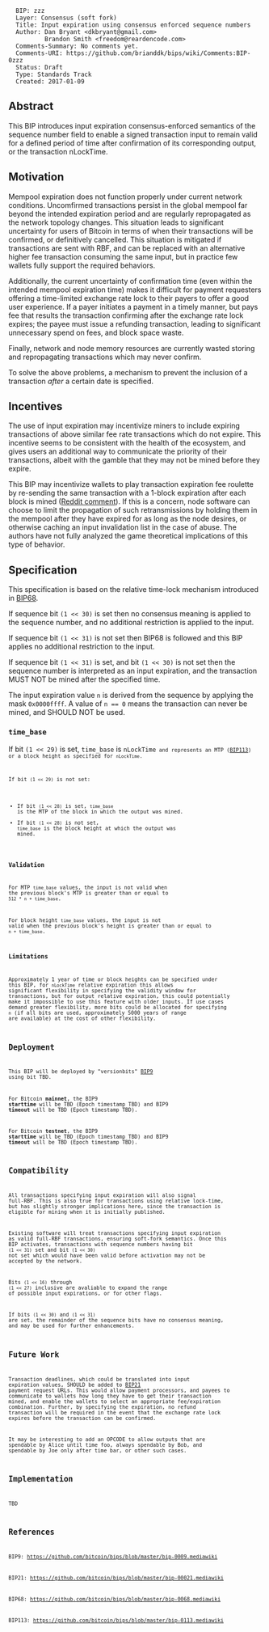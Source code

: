 <pre>
  BIP: zzz
  Layer: Consensus (soft fork)
  Title: Input expiration using consensus enforced sequence numbers
  Author: Dan Bryant <dkbryant@gmail.com>
          Brandon Smith <freedom@reardencode.com>
  Comments-Summary: No comments yet.
  Comments-URI: https://github.com/brianddk/bips/wiki/Comments:BIP-0zzz
  Status: Draft
  Type: Standards Track
  Created: 2017-01-09
</pre>

==Abstract==

This BIP introduces input expiration consensus-enforced semantics of the sequence number field to enable a signed transaction input to remain valid for a defined period of time after confirmation of its corresponding output, or the transaction nLockTime.

==Motivation==

Mempool expiration does not function properly under current network conditions. Uncomfirmed transactions persist in the global mempool far beyond the intended expiration period and are regularly repropagated as the network topology changes. This situation leads to significant uncertainty for users of Bitcoin in terms of when their transactions will be confirmed, or definitively cancelled. This situation is mitigated if transactions are sent with RBF, and can be replaced with an alternative higher fee transaction consuming the same input, but in practice few wallets fully support the required behaviors.

Additionally, the current uncertainty of confirmation time (even within the intended mempool expiration time) makes it difficult for payment requesters offering a time-limited exchange rate lock to their payers to offer a good user experience. If a payer initiates a payment in a timely manner, but pays fee that results the transaction confirming after the exchange rate lock expires; the payee must issue a refunding transaction, leading to significant unnecessary spend on fees, and block space waste.

Finally, network and node memory resources are currently wasted storing and repropagating transactions which may never confirm.

To solve the above problems, a mechanism to prevent the inclusion of a transaction ''after'' a certain date is specified.

==Incentives==

The use of input expiration may incentivize miners to include expiring transactions of above similar fee rate transactions which do not expire. This incentive seems to be consistent with the health of the ecosystem, and gives users an additional way to communicate the priority of their transactions, albeit with the gamble that they may not be mined before they expire.

This BIP may incentivize wallets to play transaction expiration fee roulette by re-sending the same transaction with a 1-block expiration after each block is mined ([https://www.reddit.com/r/BitcoinSerious/comments/7p5ag2/network_susceptibility_to_replay_spam/dsffxoa/ Reddit comment]). If this is a concern, node software can choose to limit the propagation of such retransmissions by holding them in the mempool after they have expired for as long as the node desires, or otherwise caching an input invalidation list in the case of abuse. The authors have not fully analyzed the game theoretical implications of this type of behavior.

==Specification==

This specification is based on the relative time-lock mechanism introduced in [https://github.com/bitcoin/bips/blob/master/bip-0068.mediawiki BIP68].

If sequence bit <code>(1 << 30)</code> is set then no consensus meaning is applied to the sequence number, and no additional restriction is applied to the input.

If sequence bit <code>(1 << 31)</code> is not set then BIP68 is followed and this BIP applies no additional restriction to the input.

If sequence bit <code>(1 << 31)</code> is set, and bit <code>(1 << 30)</code> is not set then the sequence number is interpreted as an input expiration, and the transaction MUST NOT be mined after the specified time.

The input expiration value <code>n</code> is derived from the sequence by applying the mask <code>0x0000ffff</code>.  A value of <code>n == 0</code> means the transaction can never be mined, and SHOULD NOT be used.

===<code>time_base</code>===

If bit <code>(1 << 29)</code> is set, <code>time_base</code> is <code>nLockTime<code> and represents an MTP ([https://github.com/bitcoin/bips/blob/master/bip-0113.mediawiki BIP113]) or a block height as specified for <code>nLockTime</code>.

If bit <code>(1 << 29)</code> is not set:
* If bit <code>(1 << 28)</code> is set, <code>time_base</code> is the MTP of the block in which the output was mined.
* If bit <code>(1 << 28)</code> is not set, <code>time_base</code> is the block height at which the output was mined.

===Validation===

For MTP <code>time_base</code> values, the input is not valid when the previous block's MTP is greater than or equal to <code>512 * n + time_base</code>.

For block height <code>time_base</code> values, the input is not valid when the previous block's height is greater than or equal to <code>n + time_base</code>.

===Limitations===

Approximately 1 year of time or block heights can be specified under this BIP, for <code>nLockTime</code> relative expiration this allows significant flexibility in specifying the validity window for transactions, but for output relative expiration, this could potentially make it impossible to use this feature with older inputs. If use cases demand greater flexibility, more bits could be allocated for specifying <code>n</code> (if all bits are used, approximately 5000 years of range are available) at the cost of other flexibility.

==Deployment==

This BIP will be deployed by "versionbits" [https://github.com/bitcoin/bips/blob/master/bip-0009.mediawiki BIP9] using bit TBD.

For Bitcoin '''mainnet''', the BIP9 '''starttime''' will be TBD (Epoch timestamp TBD) and BIP9 '''timeout''' will be TBD (Epoch timestamp TBD).

For Bitcoin '''testnet''', the BIP9 '''starttime''' will be TBD (Epoch timestamp TBD) and BIP9 '''timeout''' will be TBD (Epoch timestamp TBD).

==Compatibility==

All transactions specifying input expiration will also signal full-RBF. This is also true for transactions using relative lock-time, but has slightly stronger implications here, since the transaction is eligible for mining when it is initially published.

Existing software will treat transactions specifying input expiration as valid full-RBF transactions, ensuring soft-fork semantics. Once this BIP activates, transactions with sequence numbers having bit <code>(1 << 31)</code> set and bit <code>(1 << 30)</code> not set which would have been valid before activation may not be accepted by the network.

Bits <code>(1 << 16)</code> through <code>(1 << 27)</code> inclusive are avaliable to expand the range of possible input expirations, or for other flags. 

If bits <code>(1 << 30)</code> and <code>(1 << 31)</code> are set, the remainder of the sequence bits have no consensus meaning, and may be used for further enhancements.

==Future Work==

Transaction deadlines, which could be translated into input expiration values, SHOULD be added to [https://github.com/bitcoin/bips/blob/master/bip-0021.mediawiki BIP21] payment request URLs. This would allow payment processors, and payees to communicate to wallets how long they have to get their transaction mined, and enable the wallets to select an appropriate fee/expiration combination. Further, by specifying the expiration, no refund transaction will be required in the event that the exchange rate lock expires before the transaction can be confirmed.

It may be interesting to add an OPCODE to allow outputs that are spendable by Alice until time foo, always spendable by Bob, and spendable by Joe only after time bar, or other such cases.

==Implementation==

TBD

==References==

BIP9: https://github.com/bitcoin/bips/blob/master/bip-0009.mediawiki

BIP21: https://github.com/bitcoin/bips/blob/master/bip-00021.mediawiki

BIP68: https://github.com/bitcoin/bips/blob/master/bip-0068.mediawiki

BIP113: https://github.com/bitcoin/bips/blob/master/bip-0113.mediawiki
